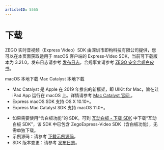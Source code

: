 ```yaml
---
articleID: 5565
---
```

# 下载

ZEGO 实时音视频（Express Video）SDK 由深圳市即构科技有限公司提供，您可以在本页面获取适用于 macOS 客户端的 Express-Video SDK，当前可下载版本为 3.21.0，发布日志请参考 [发布日志](!DownloadSDK/Release_Notes)，合规事宜请参考 [ZEGO 安全合规白皮书](/policies-and-agreements/zego-security-and-compliance-white-paper)。

<Card title="Express-Video SDK v3.21.0" href="https://storage.zego.im/rtc/ZegoExpressVideo/mac/ZegoExpressVideo-mac-shared-objc.zip">
macOS 本地下载
</Card>
<Card title="Express-Video SDK v3.21.0" href="https://storage.zego.im/rtc/ZegoExpressVideo/ios/ZegoExpressVideo-ios-shared-objc.zip">
Mac Catalyst 本地下载
</Card>

- Mac Catalyst 是 Apple 在 2019 年推出的新框架，即 UIKit for Mac，旨在让 iPad App 运行在 macOS 上。详情请参考 [Mac Catalyst 官网 ](https://developer.apple.com/mac-catalyst)。
- Express macOS SDK 支持 OS X 10.10+。
- Express Mac Catalyst SDK 支持 macOS 11.0+。

<Note title="说明">


- 如果需要使用“含白板功能”的 SDK，可到 [互动白板 - 下载 SDK](https://doc-zh.zego.im/article/6213) 中下载“互动白板 SDK”，该 SDK 中已包含 ZegoExpress-Video SDK（含白板功能），无需单独下载。
- 示例源码：请参考 [下载示例源码](!DownloadDemo/DownloadDemo)。
- SDK 版本变更：请参考 [发布日志](!DownloadSDK/Release_Notes)。
</Note>

